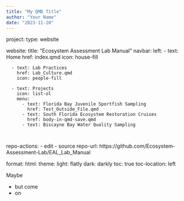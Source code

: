 ```yaml
---
title: "My QMD Title"
author: "Your Name"
date: "2023-11-20"
---
```

project: 
  type: website
  
website: 
  title: "Ecosystem Assessment Lab Manual"
  navbar: 
    left: 
      - text: Home
        href: index.qmd
        icon: house-fill
        
      - text: Lab Practices
        href: Lab_Culture.qmd
        icon: people-fill
        
      - text: Projects
        icon: list-ol
        menu:
          - text: Florida Bay Juvenile Sportfish Sampling
            href: Test_Outside_File.qmd
          - text: South Florida Ecosystem Restoration Cruises
            href: body-in-qmd-save.qmd
          - text: Biscayne Bay Water Quality Sampling
        
        
  repo-actions:
    - edit
    - source
  repo-url: https://github.com/Ecosystem-Assessment-Lab/EAL_Lab_Manual

format: 
  html: 
    theme:
      light: flatly
      dark: darkly
    toc: true
    toc-location: left


Maybe

- but come
- on

